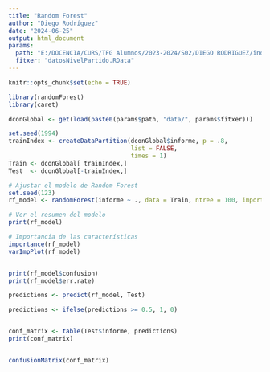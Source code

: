 ---
title: "Random Forest"
author: "Diego Rodríguez"
date: "2024-06-25"
output: html_document
params:
  path: "E:/DOCENCIA/CURS/TFG Alumnos/2023-2024/S02/DIEGO RODRIGUEZ/indexPerillositat/" 
  fitxer: "datosNivelPartido.RData"
---

```{r setup, include=FALSE}
knitr::opts_chunk$set(echo = TRUE)
```

```{r carregar llibreries}
library(randomForest)
library(caret)
```

```{r carregar la bbdd}
dconGlobal <- get(load(paste0(params$path, "data/", params$fitxer)))
```

```{r trainTest}
set.seed(1994)
trainIndex <- createDataPartition(dconGlobal$informe, p = .8, 
                                  list = FALSE, 
                                  times = 1)
Train <- dconGlobal[ trainIndex,]
Test  <- dconGlobal[-trainIndex,]
```


```{r}
# Ajustar el modelo de Random Forest
set.seed(123)  
rf_model <- randomForest(informe ~ ., data = Train, ntree = 100, importance = TRUE)

# Ver el resumen del modelo
print(rf_model)

# Importancia de las características
importance(rf_model)
varImpPlot(rf_model)


print(rf_model$confusion)
print(rf_model$err.rate)

predictions <- predict(rf_model, Test)

predictions <- ifelse(predictions >= 0.5, 1, 0)


conf_matrix <- table(Test$informe, predictions)
print(conf_matrix)


confusionMatrix(conf_matrix)
```